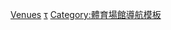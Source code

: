 {{template category}}
[[Category:奧林匹克運動會導航模板|Venues]]
[[Category:奧運會場館|τ]]
[[Category:體育場館導航模板|Category:體育場館導航模板]]